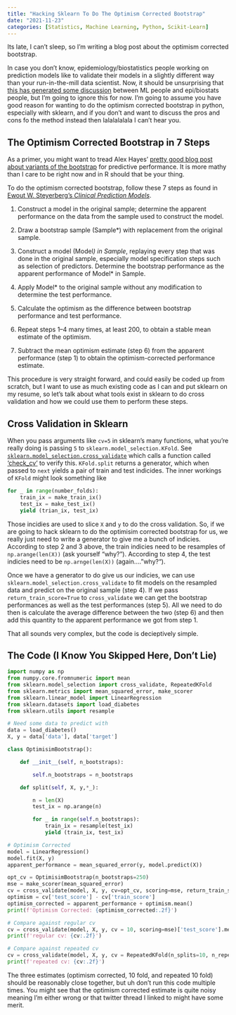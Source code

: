 ```yaml
---
title: "Hacking Sklearn To Do The Optimism Corrected Bootstrap"
date: "2021-11-23"
categories: [Statistics, Machine Learning, Python, Scikit-Learn]
---
```


Its late, I can't sleep, so I'm writing a blog post about the optimism corrected bootstrap.

In case you don't know, epidemiology/biostatistics people working on prediction models like to validate their models in a slightly different way than your run-in-the-mill data scientist. Now, it should be unsurprising that [this has generated some discussion](https://twitter.com/GaelVaroquaux/status/1293818409197731840) between ML people and epi/biostats people, but I'm going to ignore this for now.  I'm going to assume you have good reason for wanting to do the optimism corrected bootstrap in python, especially with sklearn, and if you don't and want to discuss the pros and cons fo the method instead then lalalalalala I can't hear you.

## The Optimism Corrected Bootstrap in 7 Steps

As a primer, you might want to tread Alex Hayes' [pretty good blog post about variants of the bootstrap](https://www.alexpghayes.com/blog/predictive-performance-via-bootstrap-variants/) for predictive performance.  It is more mathy than I care to be right now and in R should that be your thing.

To do the optimism corrected bootstrap, follow these 7 steps as found in [Ewout W. Steyerberg's *Clinical Prediction Models*](https://link.springer.com/book/10.1007/978-0-387-77244-8). 

1. Construct a model in the original sample; determine the apparent performance on the data from the sample used to construct the model.

2. Draw a bootstrap sample (Sample*) with replacement from the original sample.

3. Construct a model (Model*) in Sample*, replaying every step that was done in the original sample, especially model specification steps such as selection of predictors. Determine the bootstrap performance as the apparent performance of Model* in Sample.

4. Apply Model* to the original sample without any modification to determine the test performance.

5. Calculate the optimism as the difference between bootstrap performance and test performance.

6. Repeat steps 1–4 many times, at least 200, to obtain a stable mean estimate of the optimism.

7. Subtract the mean optimism estimate (step 6) from the apparent performance (step 1) to obtain the optimism-corrected performance estimate.

This procedure is very straight forward, and could easily be coded up from scratch, but I want to use as much existing code as I can and put sklearn on my resume, so let's talk about what tools exist in sklearn to do cross validation and how we could use them to perform these steps.

## Cross Validation in Sklearn

When you pass arguments like `cv=5` in sklearn's many functions, what you're really doing is passing `5` to `sklearn.model_selection.KFold`.  See [`sklearn.model_selection.cross_validate`](https://github.com/scikit-learn/scikit-learn/blob/0d378913b/sklearn/model_selection/_validation.py#L48) which calls a function called ['check_cv'](https://github.com/scikit-learn/scikit-learn/blob/0d378913be6d7e485b792ea36e9268be31ed52d0/sklearn/model_selection/_split.py#L2262) to verify this.  `KFold.split` returns a generator, which when passed to `next` yields a pair of train and test indicides.  The inner workings of `KFold` might look something like

```python
for _ in range(number_folds):
    train_ix = make_train_ix()
    test_ix = make_test_ix()
    yield (trian_ix, test_ix)
```

Those incidies are used to slice `X` and `y` to do the cross validation. So, if we are going to hack sklearn to do the optimisim corrected bootstrap for us, we really just need to write a generator to give me a bunch of indicies.  According to step 2 and 3 above, the train indicies need to be resamples of `np.arange(len(X))` (ask yourself "why?"). According to step 4, the test indicies need to be `np.arnge(len(X))` (again...."why?").

Once we have a generator to do give us our indicies, we can use `sklearn.model_selection.cross_validate` to fit models on the resampled data and predict on the original sample (step 4).  If we pass `return_train_score=True` to `cross_validate` we can get the bootstrap performances as well as the test performances (step 5).  All we need to do then is calculate the average difference between the two (step 6) and then add this quantity to the apparent performance we got from step 1.

That all sounds very complex, but the code is decieptively simple.


## The Code (I Know You Skipped Here, Don't Lie)

```python
import numpy as np
from numpy.core.fromnumeric import mean
from sklearn.model_selection import cross_validate, RepeatedKFold
from sklearn.metrics import mean_squared_error, make_scorer
from sklearn.linear_model import LinearRegression
from sklearn.datasets import load_diabetes
from sklearn.utils import resample

# Need some data to predict with
data = load_diabetes()
X, y = data['data'], data['target']

class OptimisimBootstrap():

    def __init__(self, n_bootstraps):

        self.n_bootstraps = n_bootstraps

    def split(self, X, y,*_):

        n = len(X)
        test_ix = np.arange(n)

        for _ in range(self.n_bootstraps):
            train_ix = resample(test_ix)
            yield (train_ix, test_ix)

# Optimism Corrected
model = LinearRegression()
model.fit(X, y)
apparent_performance = mean_squared_error(y, model.predict(X))

opt_cv = OptimisimBootstrap(n_bootstraps=250)
mse = make_scorer(mean_squared_error)
cv = cross_validate(model, X, y, cv=opt_cv, scoring=mse, return_train_score=True)
optimism = cv['test_score'] - cv['train_score']
optimism_corrected = apparent_performance + optimism.mean()
print(f'Optimism Corrected: {optimism_corrected:.2f}')

# Compare against regular cv
cv = cross_validate(model, X, y, cv = 10, scoring=mse)['test_score'].mean()
print(f'regular cv: {cv:.2f}')

# Compare against repeated cv
cv = cross_validate(model, X, y, cv = RepeatedKFold(n_splits=10, n_repeats=100), scoring=mse)['test_score'].mean()
print(f'repeated cv: {cv:.2f}')
```

The three estimates (optimism corrected, 10 fold, and repeated 10 fold) should be reasonably close together, but uh don't run this code multiple times.  You might see that the optimism corrected estimate is quite noisy meaning I'm either wrong or that twitter thread I linked to might have some merit.